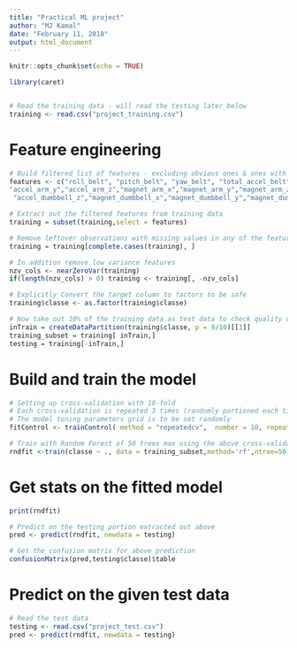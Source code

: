 ---
title: "Practical ML project"
author: "MJ Kamal"
date: "February 11, 2018"
output: html_document
---

```{r setup, include=FALSE}
knitr::opts_chunk$set(echo = TRUE)
```




```{r sec1}
library(caret)


# Read the training data - will read the testing later below
training <- read.csv("project_training.csv")

```
# Feature engineering
```{r sec2}
# Build filtered list of features - excluding obvious ones & ones with large number of missing values (from eye balling)
features <- c("roll_belt", "pitch_belt", "yaw_belt", "total_accel_belt", "gyros_belt_x", "gyros_belt_y", "gyros_belt_z","accel_belt_x","accel_belt_y","accel_belt_z","magnet_belt_x","magnet_belt_y","magnet_belt_z","roll_arm", "pitch_arm","yaw_arm","total_accel_arm","gyros_arm_x","gyros_arm_y","gyros_arm_z","accel_arm_x",
"accel_arm_y","accel_arm_z","magnet_arm_x","magnet_arm_y","magnet_arm_z","roll_dumbbell","pitch_dumbbell","yaw_dumbbell","gyros_dumbbell_x","gyros_dumbbell_y","gyros_dumbbell_z","accel_dumbbell_x","accel_dumbbell_y",
 "accel_dumbbell_z","magnet_dumbbell_x","magnet_dumbbell_y","magnet_dumbbell_z","roll_forearm","pitch_forearm","yaw_forearm","total_accel_forearm","gyros_forearm_x","gyros_forearm_y","gyros_forearm_z","accel_forearm_x","accel_forearm_y","accel_forearm_z", "magnet_forearm_x","magnet_forearm_y","magnet_forearm_z","classe")

# Extract out the filtered features from training data
training = subset(training,select = features)

# Remove leftover observations with missing values in any of the features
training = training[complete.cases(training), ]

# In addition remove low variance features
nzv_cols <- nearZeroVar(training) 
if(length(nzv_cols) > 0) training <- training[, -nzv_cols]

# Explicitly Convert the target column to factors to be safe
training$classe <- as.factor(training$classe) 

# Now take out 10% of the training data as test data to check quality of model
inTrain = createDataPartition(training$classe, p = 9/10)[[1]]
training_subset = training[ inTrain,]
testing = training[-inTrain,]

```

# Build and train the model

```{r sec3}
# Setting up cross-validation with 10-fold 
# Each cross-validation is repeated 3 times (randomly partioned each time)
# The model tuning parameters grid is to be set randomly
fitControl <- trainControl( method = "repeatedcv",  number = 10, repeats = 3, search = "random")

# Train with Random Forest of 50 trees max using the above cross-validation spec
rndfit <-train(classe ~ ., data = training_subset,method='rf',ntree=50, trControl=fitControl)
```
# Get stats on the fitted model
```{r sec4}
print(rndfit)

# Predict on the testing portion extracted out above
pred <- predict(rndfit, newdata = testing)

# Get the confusion matrix for above prediction
confusionMatrix(pred,testing$classe)$table

```

# Predict on the given test data
```{r sec5}
# Read the test data
testing <- read.csv("project_test.csv")
pred <- predict(rndfit, newdata = testing)

```
